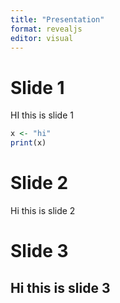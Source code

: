 ```yaml
---
title: "Presentation"
format: revealjs
editor: visual
---
```


# Slide 1
HI this is slide 1 

```r
x <- "hi"
print(x)
```

# Slide 2
Hi this is slide 2

# Slide 3
Hi this is slide 3
---
